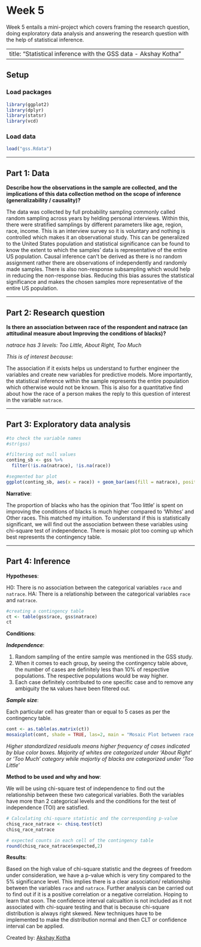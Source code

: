 # Week 5 {-}

Week 5 entails a mini-project which covers framing the research question, doing exploratory data analysis and answering the research question with the help of statistical inference.

---
title: "Statistical inference with the GSS data - Akshay Kotha"
---

## Setup

### Load packages

```r
library(ggplot2)
library(dplyr)
library(statsr)
library(vcd)
```

### Load data

```r
load("gss.Rdata")
```


* * *

## Part 1: Data

**Describe how the observations in the sample are collected, and the implications of this data collection method on the scope of inference (generalizability / causality)?**

The data was collected by full probability sampling commonly called random sampling across years by helding personal interviews. Within this, there were stratified samplings by different parameters like age, region, race, income. This is an interview survey so it is voluntary and nothing is controlled which makes it an observational study. This can be generalized to the United States population and statistical significance can be found to know the extent to which the samples' data is representative of the entire US population. Causal inference can't be derived as there is no random assignment rather there are observations of independently and randomly made samples. There is also non-response subsampling which would help in reducing the non-response bias. Reducing this bias assures the statistical significance and makes the chosen samples more representative of the entire US population.


* * *

## Part 2: Research question

**Is there an association between race of the respondent and natrace (an attitudinal measure about Improving the conditions of blacks)?**

*natrace has 3 levels: Too Little, About Right, Too Much*

*This is of interest because*:

The association if it exists helps us understand to further engineer the variables and create new variables for predictive models. More importantly, the statistical inference within the sample represents the entire population which otherwise would not be known. This is also for a quantitative find about how the race of a person makes the reply to this question of interest in the variable `natrace`.

* * *

## Part 3: Exploratory data analysis

```r
#to check the variable names
#str(gss)
```

```r
#filtering out null values
conting_sb <- gss %>%
  filter(!is.na(natrace), !is.na(race))

#segmented bar plot
ggplot(conting_sb, aes(x = race)) + geom_bar(aes(fill = natrace), position = 'fill') + labs(x = "race", y = "proportion of natrace response")


```

**Narrative**: 

The proportion of blacks who has the opinion that 'Too little' is spent on improving the conditions of blacks is much higher compared to 'Whites' and Other races. This matched my intuition. To understand if this is statistically significant, we will find out the association between these variables using chi-square test of independence. There is mosaic plot too coming up which best represents the contingency table.

* * *

## Part 4: Inference

**Hypotheses**:

H0: There is no association between the categorical variables `race` and `natrace`.
HA: There is a relationship between the categorical variables `race` and `natrace`.


```r
#creating a contingency table
ct <- table(gss$race, gss$natrace)
ct
```
**Conditions**:

***Independence***: 

1. Random sampling of the entire sample was mentioned in the GSS study.
2. When it comes to each group, by seeing the contingency table above, the number of cases are definitely less than 10% of respective populations. The respective populations would be way higher.
3. Each case definitely contributed to one specific case and to remove any ambiguity the `NA` values have been filtered out.

***Sample size***:

Each particular cell has greater than or equal to 5 cases as per the contingency table.
```r
cont <- as.table(as.matrix(ct))
mosaicplot(cont, shade = TRUE, las=2, main = "Mosaic Plot between race and natrace")
```

*Higher standardized residuals means higher frequency of cases indicated by blue color boxes. Majority of whites are categorized under 'About Right' or 'Too Much' category while majortiy of blacks are categorized under 'Too Little'*

**Method to be used and why and how**:

We will be using chi-square test of independence to find out the relationship between these two categorical variables. Both the variables have more than 2 categorical levels and the conditions for the test of independence (TOI) are satisfied.

```r
# Calculating chi-square statistic and the corresponding p-value
chisq_race_natrace <- chisq.test(ct)
chisq_race_natrace
```


```r
# expected counts in each cell of the contingency table
round(chisq_race_natrace$expected,2)
```
**Results**:

Based on the high value of chi-square statistic and the degrees of freedom under consideration, we have a p-value which is very tiny compared to the 5% significance level. This implies there is a clear association/ relationship between the variables `race` and `natrace`. Further analysis can be carried out to find out if it is a positive correlation or a negative correlation. Hoping to learn that soon. The confidence interval calcualtion is not included as it not associated with chi-square testing and that is because chi-square distribution is always right skewed. New techniques have to be implemented to make the distribution normal and then CLT or confidence interval can be applied.

Created by: [Akshay Kotha](https://linkedin.com/in/akshaykotha)


